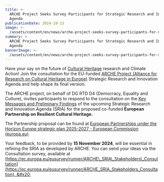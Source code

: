 ```yaml
---
title: >-
  ARCHE Project Seeks Survey Participants for Strategic Research and Innovation
  Agenda
publicationDate: 2024-10-15
image: >-
  /assets/content/en/news/arche-project-seeks-survey-participants-for-strategic-research-and-innovation-agenda/image.png
summary: >
  ARCHE Project Seeks Survey Participants for Strategic Research and Innovation
  Agenda
bannerImage: >-
  /assets/content/en/news/arche-project-seeks-survey-participants-for-strategic-research-and-innovation-agenda/bannerImage.jpg
---
```

Have your say on the future of [Cultural Heritage](https://x.com/hashtag/CulturalHeritage?src=hashtag_click) research and Climate Action! Join the consultation for the EU-funded [ARCHE Project (Alliance for Research on Cultural Heritage in Europe)](https://www.heritageresearch-hub.eu/arche-home/about-arche/) Strategic Research and  Innovation Agenda and help shape its final version.

The ARCHE project, on behalf of DG RTD D4 (Democracy, Equality and Culture), invites participants to respond to the consultation on the [Key Messages and Preliminary Findings](https://urldefense.com/v3/__https:/www.heritageresearch-hub.eu/app/uploads/2024/09/ARCHE-SRIA-Key-messages-and-preliminary-findings.pdf__;!!DOxrgLBm!BQm5T-9xalddcUQ1Pu0eeB5x-AG1QiiQ4K1GJsBsKuBS8jFuvu3-3kRdnIhJugow55bC0bkTFgCNM1MO76-hcPkWl256ZjwvPfBCwTTEPA$) of the upcoming Strategic Research and Innovation Agenda (SRIA) for the proposed co-funded **European Partnership on Resilient Cultural Heritage.**&#x20;

The Partnership proposal can be found at [European Partnerships under the Horizon Europe strategic plan 2025-2027 - European Commission (europa.eu)](https://research-and-innovation.ec.europa.eu/funding/funding-opportunities/funding-programmes-and-open-calls/horizon-europe/european-partnerships-horizon-europe/european-partnerships-under-horizon-europe-strategic-plan-2025-2027_en)

Your feedback, to be provided by **15 November 2024**, will be essential in refining the SRIA as developed by ARCHE. You can send your ideas via the Consultation survey, available at [https://ec.europa.eu/eusurvey/runner/ARCHE\_SRIA\_Stakeholders\_Consultation](https://ec.europa.eu/eusurvey/runner/ARCHE_SRIA_Stakeholders_Consultation). &#x20;
